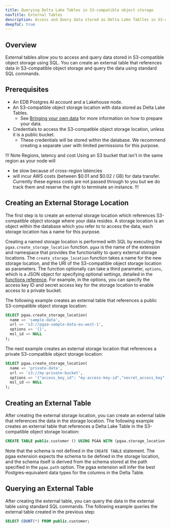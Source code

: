 ```yaml
---
title: Querying Delta Lake Tables in S3-compatible object storage
navTitle: External Tables
description: Access and Query data stored as Delta Lake Tablles in S3-compatible object storage using External Tables
deepToC: true
---
```


## Overview

External tables allow you to access and query data stored in S3-compatible object storage using SQL. You can create an external table that references data in S3-compatible object storage and query the data using standard SQL commands.

## Prerequisites

* An EDB Postgres AI account and a Lakehouse node.
* An S3-compatible object storage location with data stored as Delta Lake Tables.
  * See [Bringing your own data](reference/loadingdata) for more information on how to prepare your data.
* Credentials to access the S3-compatible object storage location, unless it is a public bucket.
  * These credentials will be stored within the database. We recommend creating a separate user with limited permissions for this purpose.

!!! Note Regions, latency and cost
Using an S3 bucket that isn't in the same region as your node will

* be slow because of cross-region latencies
* will incur AWS costs (between $0.01 and $0.02 / GB) for data transfer. Currently these egress costs are not passed through to you but we do track them and reserve the right to terminate an instance.
!!!

## Creating an External Storage Location

The first step is to create an external storage location which references S3-compatible object storage where your data resides. A storage location is an object within the database which you refer to to access the data; each storage location has a name for this purpose.

Creating a named storage location is performed with SQL by executing the `pgaa.create_storage_location` function.
`pgaa` is the name of the extension and namespace that provides the functionality to query external storage locations.
The `create_storage_location` function takes a name for the new storage location, and the URI of the S3-compatible object storage location as parameters.
The function optionally can take a third parameter, `options`, which is a JSON object for specifying optional settings, detailed in the [functions reference](reference/functions#pgaacreate_storage_location).
For example, in the options, you can specify the access key ID and secret access key for the storage location to enable access to a private bucket.

The following example creates an external table that references a public S3-compatible object storage location:

```sql
SELECT pgaa.create_storage_location(
  name => 'sample-data',
  url => 's3://pgaa-sample-data-eu-west-1',
  options => '{}',
  msl_id => NULL
);
```

The next example creates an external storage location that references a private S3-compatible object storage location:

```sql
SELECT pgaa.create_storage_location(
  name => 'private-data',
  url => 's3://my-private-bucket',
  options => '{"access_key_id": "my-access-key-id","secret_access_key": "my-secret-access-key"}',
  msl_id => NULL
);
```

## Creating an External Table

After creating the external storage location, you can create an external table that references the data in the storage location.
The following example creates an external table that references a Delta Lake Table in the S3-compatible object storage location:

```sql
CREATE TABLE public.customer () USING PGAA WITH (pgaa.storage_location = 'sample-data', pgaa.path = 'tpch_sf_1/customer');
```

Note that the schema is not defined in the `CREATE TABLE` statement. The pgaa extension expects the schema to be defined in the storage location, and the schema itself is derived from the schema stored at the path specified in the `pgaa.path` option. The pgaa extension will infer the best Postgres-equivalent data types for the columns in the Delta Table.

## Querying an External Table

After creating the external table, you can query the data in the external table using standard SQL commands. The following example queries the external table created in the previous step:

```sql
SELECT COUNT(*) FROM public.customer;
```
